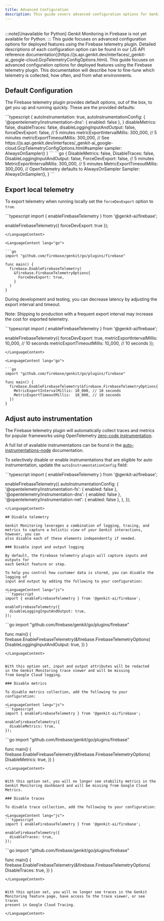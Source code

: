 ```yaml
---
title: Advanced Configuration
description: This guide covers advanced configuration options for Genkit's Firebase telemetry plugin, including fine-tuning telemetry collection, export settings, and disabling specific data types.
---
```



<div style="display: flex; justify-content: space-between; align-items: center; gap: 1rem; margin: 1rem 0 1rem 0;">
  <LanguageSelector supportedLanguages="js go" />
  <CopyMarkdownButton />
</div>

<LanguageContent lang="python">
  :::note[Unavailable for Python]
Genkit Monitoring in Firebase is not yet available for Python.
:::
</LanguageContent>

<LanguageContent lang="js">
This guide focuses on advanced configuration options for deployed features using
the Firebase telemetry plugin. Detailed descriptions of each configuration
option can be found in our
[JS API reference documentation](https://js.api.genkit.dev/interfaces/_genkit-ai_google-cloud.GcpTelemetryConfigOptions.html).
</LanguageContent>

<LanguageContent lang="go">
This guide focuses on advanced configuration options for deployed features using
the Firebase telemetry plugin. 
</LanguageContent>

<LanguageContent lang="js go">
This documentation will describe how to fine-tune which telemetry is collected,
how often, and from what environments.

## Default Configuration

The Firebase telemetry plugin provides default options, out of the box, to get
you up and running quickly. These are the provided defaults:

<LanguageContent lang="js">
```typescript
{
  autoInstrumentation: true,
  autoInstrumentationConfig: {
    '@opentelemetry/instrumentation-dns': { enabled: false },
  }
  disableMetrics: false,
  disableTraces: false,
  disableLoggingInputAndOutput: false,
  forceDevExport: false,
  // 5 minutes
  metricExportIntervalMillis: 300_000,
  // 5 minutes
  metricExportTimeoutMillis: 300_000,
  // See https://js.api.genkit.dev/interfaces/_genkit-ai_google-cloud.GcpTelemetryConfigOptions.html#sampler
  sampler: AlwaysOnSampler()
}
```
</LanguageContent>


<LanguageContent lang="go">
```go
{
  DisableMetrics: false,
  DisableTraces: false,
  DisableLoggingInputAndOutput: false,
  ForceDevExport: false,
  // 5 minutes
  MetricExportIntervalMillis: 300_000,
  // 5 minutes
  MetricExportTimeoutMillis: 300_000,
  // OpenTelemetry defaults to AlwaysOnSampler
  Sampler: AlwaysOnSampler(),
}
```
</LanguageContent>

## Export local telemetry

To export telemetry when running locally set the `forceDevExport` option to
`true`.

<LanguageContent lang="js">
```typescript
import { enableFirebaseTelemetry } from '@genkit-ai/firebase';

enableFirebaseTelemetry({ forceDevExport: true });
```
</LanguageContent>

<LanguageContent lang="go">

```go
import "github.com/firebase/genkit/go/plugins/firebase"

func main() {
  firebase.EnableFirebaseTelemetry(
    &firebase.FirebaseTelemetryOptions{
      ForceDevExport: true,
    }
  )
}
```
</LanguageContent>

During development and testing, you can decrease latency by adjusting the export
interval and timeout.

Note: Shipping to production with a frequent export interval may
increase the cost for exported telemetry.

<LanguageContent lang="js">
```typescript
import { enableFirebaseTelemetry } from '@genkit-ai/firebase';

enableFirebaseTelemetry({
  forceDevExport: true,
  metricExportIntervalMillis: 10_000, // 10 seconds
  metricExportTimeoutMillis: 10_000, // 10 seconds
});
```
</LanguageContent>

<LanguageContent lang="go">

```go
import "github.com/firebase/genkit/go/plugins/firebase"

func main() {
  firebase.EnableFirebaseTelemetry(&firebase.FirebaseTelemetryOptions{
    MetricExportIntervalMillis: 10_000, // 10 seconds
    MetricExportTimeoutMillis:  10_000, // 10 seconds
  })
}
```
</LanguageContent>

## Adjust auto instrumentation

The Firebase telemetry plugin will automatically collect traces and metrics for
popular frameworks using OpenTelemetry [zero-code instrumentation](https://opentelemetry.io/docs/zero-code/js/).

A full list of available instrumentations can be found in the
[auto-instrumentations-node](https://github.com/open-telemetry/opentelemetry-js-contrib/blob/main/metapackages/auto-instrumentations-node/README.md#supported-instrumentations)
documentation.

To selectively disable or enable instrumentations that are eligible for auto
instrumentation, update the `autoInstrumentationConfig` field:

<LanguageContent lang="js">
```typescript
import { enableFirebaseTelemetry } from '@genkit-ai/firebase';

enableFirebaseTelemetry({
  autoInstrumentationConfig: {
    '@opentelemetry/instrumentation-fs': { enabled: false },
    '@opentelemetry/instrumentation-dns': { enabled: false },
    '@opentelemetry/instrumentation-net': { enabled: false },
  },
});
```
</LanguageContent>

## Disable telemetry

Genkit Monitoring leverages a combination of logging, tracing, and
metrics to capture a holistic view of your Genkit interactions, however, you can
also disable each of these elements independently if needed.

### Disable input and output logging

By default, the Firebase telemetry plugin will capture inputs and outputs for
each Genkit feature or step.

To help you control how customer data is stored, you can disable the logging of
input and output by adding the following to your configuration:

<LanguageContent lang="js">
```typescript
import { enableFirebaseTelemetry } from '@genkit-ai/firebase';

enableFirebaseTelemetry({
  disableLoggingInputAndOutput: true,
});
```
</LanguageContent>


<LanguageContent lang="go">
```go
import "github.com/firebase/genkit/go/plugins/firebase"

func main() {
  firebase.EnableFirebaseTelemetry(&firebase.FirebaseTelemetryOptions{
    DisableLoggingInputAndOutput: true,
  })
}
```
</LanguageContent>


With this option set, input and output attributes will be redacted
in the Genkit Monitoring trace viewer and will be missing
from Google Cloud logging.

### Disable metrics

To disable metrics collection, add the following to your configuration:

<LanguageContent lang="js">
```typescript
import { enableFirebaseTelemetry } from '@genkit-ai/firebase';

enableFirebaseTelemetry({
  disableMetrics: true,
});
```
</LanguageContent>


<LanguageContent lang="go">
```go
import "github.com/firebase/genkit/go/plugins/firebase"

func main() {
  firebase.EnableFirebaseTelemetry(&firebase.FirebaseTelemetryOptions{
    DisableMetrics: true,
  })
}
```
</LanguageContent>


With this option set, you will no longer see stability metrics in the
Genkit Monitoring dashboard and will be missing from Google Cloud
Metrics.

### Disable traces

To disable trace collection, add the following to your configuration:

<LanguageContent lang="js">
```typescript
import { enableFirebaseTelemetry } from '@genkit-ai/firebase';

enableFirebaseTelemetry({
  disableTraces: true,
});
```
</LanguageContent>


<LanguageContent lang="go">
```go
import "github.com/firebase/genkit/go/plugins/firebase"

func main() {
  firebase.EnableFirebaseTelemetry(&firebase.FirebaseTelemetryOptions{
    DisableTraces: true,
  })
}
```
</LanguageContent>


With this option set, you will no longer see traces in the Genkit
Monitoring feature page, have access to the trace viewer, or see traces
present in Google Cloud Tracing.

</LanguageContent>